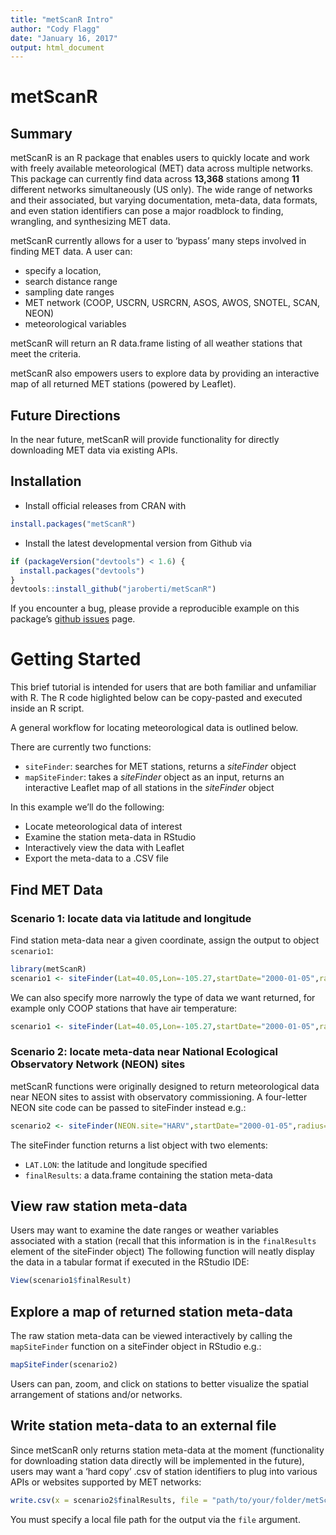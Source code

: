 ```yaml
---
title: "metScanR Intro"
author: "Cody Flagg"
date: "January 16, 2017"
output: html_document
---
```


# metScanR



## Summary 

metScanR is an R package that enables users to quickly locate and work with freely available meteorological (MET) data across multiple networks. This package can currently find data across **13,368** stations among **11** different networks simultaneously (US only). The wide range of networks and their associated, but varying documentation, meta-data, data formats, and even station identifiers can pose a major roadblock to finding, wrangling, and synthesizing MET data. 

metScanR currently allows for a user to 'bypass' many steps involved in finding MET data. A user can: 

* specify a location, 
* search distance range
* sampling date ranges
* MET network (COOP, USCRN, USRCRN, ASOS, AWOS, SNOTEL, SCAN, NEON)
* meteorological variables 

metScanR will return an R data.frame listing of all weather stations that meet the criteria.  

metScanR also empowers users to explore data by providing an interactive map of all returned MET stations (powered by Leaflet). 

## Future Directions

In the near future, metScanR will provide functionality for  directly downloading MET data via existing APIs. 

## Installation

* Install official releases from CRAN with 

```r
install.packages("metScanR")
```

* Install the latest developmental version from Github via

```r
if (packageVersion("devtools") < 1.6) {
  install.packages("devtools")
}
devtools::install_github("jaroberti/metScanR")
```

If you encounter a bug, please provide a reproducible example on this package's [github issues](https://github.com/cflagg/metScanR/issues) page. 

# Getting Started

This brief tutorial is intended for users that are both familiar and unfamiliar with R. The R code higlighted below can be copy-pasted and executed inside an R script. 

A general workflow for locating meteorological data is outlined below.

There are currently two functions: 

* `siteFinder`: searches for MET stations, returns a _siteFinder_ object
* `mapSiteFinder`: takes a _siteFinder_ object as an input, returns an interactive Leaflet map of all stations in the _siteFinder_ object

In this example we'll do the following:

* Locate meteorological data of interest
* Examine the station meta-data in RStudio
* Interactively view the data with Leaflet
* Export the meta-data to a .CSV file

## 

## Find MET Data

### Scenario 1: locate data via latitude and longitude

Find station meta-data near a given coordinate, assign the output to object `scenario1`:

```r
library(metScanR)
scenario1 <- siteFinder(Lat=40.05,Lon=-105.27,startDate="2000-01-05",radius=45) # returns 40 stations
```

We can also specify more narrowly the type of data we want returned, for example only COOP stations that have air temperature: 

```r
scenario1 <- siteFinder(Lat=40.05,Lon=-105.27,startDate="2000-01-05",radius=45,network="COOP",vars="AIR_TEMP") # returns 21 stations
```

### Scenario 2: locate meta-data near National Ecological Observatory Network (NEON) sites

metScanR functions were originally designed to return meteorological data near NEON sites to assist with observatory commissioning. A four-letter NEON site code can be passed to siteFinder instead e.g.: 

```r
scenario2 <- siteFinder(NEON.site="HARV",startDate="2000-01-05",radius=45,vars="AIR_TEMP") # returns 18 stations from 4 networks
```

The siteFinder function returns a list object with two elements: 

* `LAT.LON`: the latitude and longitude specified 
* `finalResults`: a data.frame containing the station meta-data

## View raw station meta-data

Users may want to examine the date ranges or weather variables associated with a station (recall that this information is in the `finalResults` element of the siteFinder object) The following function will neatly display the data in a tabular format if executed in the RStudio IDE: 

```r
View(scenario1$finalResult)
```

## Explore a map of returned station meta-data

The raw station meta-data can be viewed interactively by calling the `mapSiteFinder` function on a siteFinder object in RStudio e.g.: 

```r
mapSiteFinder(scenario2)
```

Users can pan, zoom, and click on stations to better visualize the spatial arrangement of stations and/or networks.  


## Write station meta-data to an external file

Since metScanR only returns station meta-data at the moment (functionality for downloading station data directly will be implemented in the future), users may want a 'hard copy' .csv of station identifiers to plug into various APIs or websites supported by MET networks: 

```r
write.csv(x = scenario2$finalResults, file = "path/to/your/folder/metScanR_output.csv", na="")
```

You must specify a local file path for the output via the `file` argument. 

